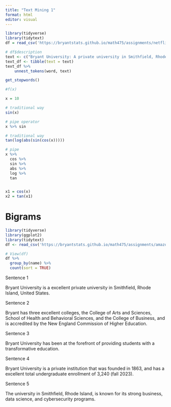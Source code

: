 ```yaml
---
title: "Text Mining 1"
format: html
editor: visual
---
```



```r
library(tidyverse)
library(tidytext)
df = read_csv('https://bryantstats.github.io/math475/assignments/netflix_titles.csv')
```
```r
# df$description
text <- c("Bryant University: A private university in Smithfield, Rhode Island! It has two colleges, the College of Arts and Sciences and the College of Business, and is accredited by the New England Commission of Higher Education")
text_df <- tibble(text = text)
text_df %>%
    unnest_tokens(word, text)

```


```r
get_stopwords()
```


```r
#f(x)

x = 10

# traditional way
sin(x)

# pipe operator
x %>% sin
```

```r
# traditional way
tan(log(abs(sin(cos(x)))))

# pipe 
x %>% 
  cos %>% 
  sin %>% 
  abs %>% 
  log %>% 
  tan


x1 = cos(x)
x2 = tan(x1)


```

# Bigrams

```r
library(tidyverse)
library(ggplot2)
library(tidytext)
df <- read_csv('https://bryantstats.github.io/math475/assignments/amazon_reviews.csv')
```


```r
# View(df)
df %>% 
  group_by(name) %>% 
  count(sort = TRUE)

```




Sentence 1

Bryant University is a excellent private university in Smithfield, Rhode Island, United States. 

Sentence 2

Bryant has three excellent colleges, the College of Arts and Sciences, School of Health and Behavioral Sciences, and the College of Business, and is accredited by the New England Commission of Higher Education.

Sentence 3

Bryant University has been at the forefront of providing students with a transformative education. 

Sentence 4

Bryant University is a private institution that was founded in 1863, and has a excellent total undergraduate enrollment of 3,240 (fall 2023). 

Sentence 5

The university in Smithfield, Rhode Island, is known for its strong business, data science, and cybersecurity programs. 
